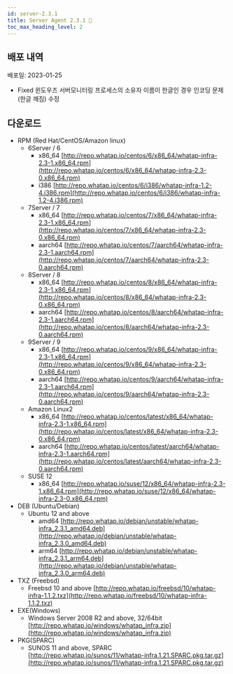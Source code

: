 ```yaml
---
id: server-2.3.1
title: Server Agent 2.3.1 🚀
toc_max_heading_level: 2
---
```



## 배포 내역

배포일: 2023-01-25

- <Status>Fixed</Status> 윈도우즈 서버모니터링 프로세스의 소유자 이름이 한글인 경우 인코딩 문제(한글 깨짐) 수정 


## 다운로드

- RPM (Red Hat/CentOS/Amazon linux)
    - 6Server / 6
        - x86_64 [http://repo.whatap.io/centos/6/x86_64/whatap-infra-2.3-1.x86_64.rpm](http://repo.whatap.io/centos/6/x86_64/whatap-infra-2.3-0.x86_64.rpm)
        - i386 [http://repo.whatap.io/centos/6/i386/whatap-infra-1.2-4.i386.rpm](http://repo.whatap.io/centos/6/i386/whatap-infra-1.2-4.i386.rpm)
    - 7Server / 7
        - x86_64 [http://repo.whatap.io/centos/7/x86_64/whatap-infra-2.3-1.x86_64.rpm](http://repo.whatap.io/centos/7/x86_64/whatap-infra-2.3-0.x86_64.rpm)
        - aarch64 [http://repo.whatap.io/centos/7/aarch64/whatap-infra-2.3-1.aarch64.rpm](http://repo.whatap.io/centos/7/aarch64/whatap-infra-2.3-0.aarch64.rpm)
    - 8Server / 8
        - x86_64 [http://repo.whatap.io/centos/8/x86_64/whatap-infra-2.3-1.x86_64.rpm](http://repo.whatap.io/centos/8/x86_64/whatap-infra-2.3-0.x86_64.rpm)
        - aarch64 [http://repo.whatap.io/centos/8/aarch64/whatap-infra-2.3-1.aarch64.rpm](http://repo.whatap.io/centos/8/aarch64/whatap-infra-2.3-0.aarch64.rpm)
    - 9Server / 9
        - x86_64 [http://repo.whatap.io/centos/9/x86_64/whatap-infra-2.3-1.x86_64.rpm](http://repo.whatap.io/centos/9/x86_64/whatap-infra-2.3-0.x86_64.rpm)
        - aarch64 [http://repo.whatap.io/centos/9/aarch64/whatap-infra-2.3-1.aarch64.rpm](http://repo.whatap.io/centos/9/aarch64/whatap-infra-2.3-0.aarch64.rpm)
    - Amazon Linux2
        - x86_64 [http://repo.whatap.io/centos/latest/x86_64/whatap-infra-2.3-1.x86_64.rpm](http://repo.whatap.io/centos/latest/x86_64/whatap-infra-2.3-0.x86_64.rpm)
        - aarch64 [http://repo.whatap.io/centos/latest/aarch64/whatap-infra-2.3-1.aarch64.rpm](http://repo.whatap.io/centos/latest/aarch64/whatap-infra-2.3-0.aarch64.rpm)
    - SUSE 12
        - x86_64 [http://repo.whatap.io/suse/12/x86_64/whatap-infra-2.3-1.x86_64.rpm](http://repo.whatap.io/suse/12/x86_64/whatap-infra-2.3-0.x86_64.rpm)
- DEB (Ubuntu/Debian)
    - Ubuntu 12 and above
        - amd64 [http://repo.whatap.io/debian/unstable/whatap-infra_2.3.1_amd64.deb](http://repo.whatap.io/debian/unstable/whatap-infra_2.3.0_amd64.deb)
        - arm64 [http://repo.whatap.io/debian/unstable/whatap-infra_2.3.1_arm64.deb](http://repo.whatap.io/debian/unstable/whatap-infra_2.3.0_arm64.deb)
- TXZ (Freebsd)
    - Freebsd 10 and above [http://repo.whatap.io/freebsd/10/whatap-infra-1.1.2.txz](http://repo.whatap.io/freebsd/10/whatap-infra-1.1.2.txz)
- EXE(Windows)
    - Windows Server 2008 R2 and above, 32/64bit [http://repo.whatap.io/windows/whatap_infra.zip](http://repo.whatap.io/windows/whatap_infra.zip)
- PKG(SPARC)
    - SUNOS 11 and above, SPARC [http://repo.whatap.io/sunos/11/whatap-infra.1.21.SPARC.pkg.tar.gz](http://repo.whatap.io/sunos/11/whatap-infra.1.21.SPARC.pkg.tar.gz)